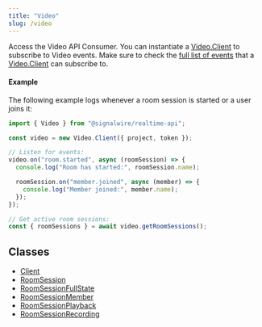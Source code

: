 ```yaml
---
title: "Video"
slug: /video
---
```


Access the Video API Consumer. You can instantiate a [Video.Client](./video-client.mdx) to subscribe to Video events. Make sure to check the [full list of events](./video-client.mdx#events) that a [Video.Client](./video-client.mdx) can subscribe to.

#### Example

The following example logs whenever a room session is started or a user joins it:

```javascript
import { Video } from "@signalwire/realtime-api";

const video = new Video.Client({ project, token });

// Listen for events:
video.on("room.started", async (roomSession) => {
  console.log("Room has started:", roomSession.name);

  roomSession.on("member.joined", async (member) => {
    console.log("Member joined:", member.name);
  });
});

// Get active room sessions:
const { roomSessions } = await video.getRoomSessions();
```

## Classes

- [Client](./video-client.mdx)
- [RoomSession](./video-roomsession.mdx)
- [RoomSessionFullState](./video-roomsessionfullstate.md)
- [RoomSessionMember](./video-roomsessionmember.md)
- [RoomSessionPlayback](./video-roomsessionplayback.md)
- [RoomSessionRecording](./video-roomsessionrecording.md)
